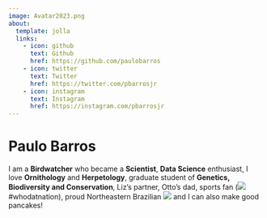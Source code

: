 ```yaml
---
image: Avatar2023.png
about:
  template: jolla
  links:
    - icon: github
      text: Github
      href: https://github.com/paulobarros
    - icon: twitter
      text: Twitter
      href: https://twitter.com/pbarrosjr
    - icon: instagram
      text: Instagram
      href: https://instagram.com/pbarrosjr
---
```




# Paulo Barros {.about}



I am a **Birdwatcher** who became a **Scientist**, **Data Science** enthusiast, I love **Ornithology** and **Herpetology**, graduate student of **Genetics, Biodiversity and Conservation**, Liz's partner, Otto's dad, sports fan (![](saints.png) #whodatnation), proud Northeastern Brazilian ![](bahia.png) and I can also make good pancakes!
